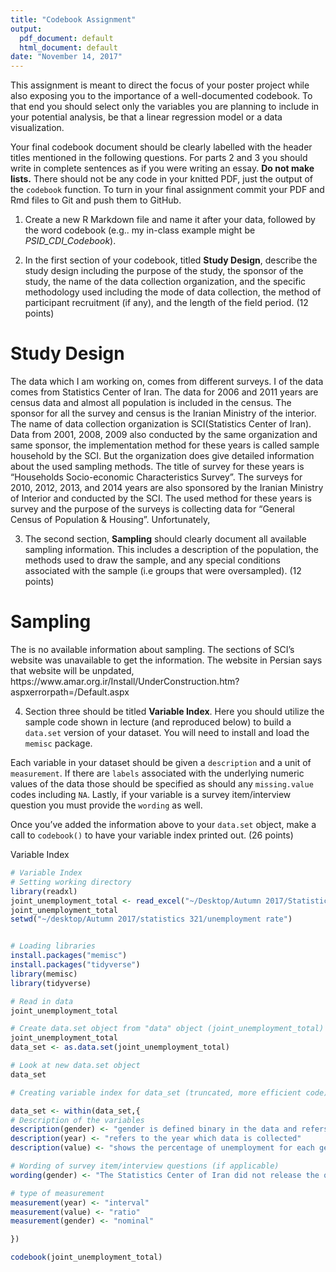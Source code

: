 ```yaml
---
title: "Codebook Assignment"
output:
  pdf_document: default
  html_document: default
date: "November 14, 2017"
---
```


This assignment is meant to direct the focus of your poster project while also exposing you to the importance of a well-documented codebook. To that end you should select only the variables you are planning to include in your potential analysis, be that a linear regression model or a data visualization. 

Your final codebook document should be clearly labelled with the header titles mentioned in the following questions. For parts 2 and 3 you should write in complete sentences as if you were writing an essay. **Do not make lists.**  There should not be any code in your knitted PDF, just the output of the `codebook` function. To turn in your final assignment commit your PDF and Rmd files to Git and push them to GitHub.  

1. Create a new R Markdown file and name it after your data, followed by the word codebook (e.g.. my in-class example might be *PSID_CDI_Codebook*).

2. In the first section of your codebook, titled **Study Design**, describe the study design including the purpose of the study, the sponsor of the study, the name of the data collection organization, and the specific methodology used including the mode of data collection, the method of participant recruitment (if any), and the length of the field period. (12 points)

# Study Design

The data which I am working on, comes from different surveys. I of the data comes from Statistics Center of Iran. The data for 2006 and 2011 years are census data and almost all population is included in the census. The sponsor for all the survey and census is the Iranian Ministry of the interior. The name of data collection organization is SCI(Statistics Center of Iran). 
Data from 2001, 2008, 2009 also conducted by the same organization and same sponsor, the implementation method for these years is called sample household by the SCI. But the organization does give detailed information about the used sampling methods. The title of survey for these years is "Households Socio-economic Characteristics Survey". The surveys for 2010, 2012, 2013, and 2014 years are also sponsored by the Iranian Ministry of Interior and conducted by the SCI.  The used method for these years is survey and the purpose of the surveys is collecting data for "General Census of Population & Housing". Unfortunately,    



3. The second section, **Sampling** should clearly document all available sampling information. This includes a description of the population, the methods used to draw the sample, and any special conditions associated with the sample (i.e groups that were oversampled). (12 points)


# Sampling
The is no available information about sampling. The sections of SCI's website was unavailable to get the information. The website in Persian says that website will be unpdated,  https://www.amar.org.ir/Install/UnderConstruction.htm?aspxerrorpath=/Default.aspx 




4. Section three should be titled **Variable Index**. Here you should utilize the sample code shown in lecture (and reproduced below) to build a `data.set` version of your dataset. You will need to install and load the `memisc` package. 

Each variable in your dataset should be given a `description` and a unit of `measurement`. If there are `labels` associated with the underlying numeric values of the data those should be specified as should any `missing.value` codes including `NA`. Lastly, if your variable is a survey item/interview question you must provide the `wording` as well. 

Once you've added the information above to your `data.set` object, make a call to `codebook()` to have your variable index printed out. (26 points)   

Variable Index


```r
# Variable Index
# Setting working directory 
library(readxl)
joint_unemployment_total <- read_excel("~/Desktop/Autumn 2017/Statistics 321/unemployment rate/joint_unemployment_total.xlsx")
joint_unemployment_total
setwd("~/desktop/Autumn 2017/statistics 321/unemployment rate")


# Loading libraries
install.packages("memisc")
install.packages("tidyverse")
library(memisc)
library(tidyverse)

# Read in data
joint_unemployment_total
```


```r
# Create data.set object from "data" object (joint_unemployment_total)
joint_unemployment_total
data_set <- as.data.set(joint_unemployment_total)

# Look at new data.set object
data_set

```






```r
# Creating variable index for data_set (truncated, more efficient code)

data_set <- within(data_set,{
# Description of the variables
description(gender) <- "gender is defined binary in the data and refers to men and women in the Iran"
description(year) <- "refers to the year which data is collected"
description(value) <- "shows the percentage of unemployment for each gender in the specified year"

# Wording of survey item/interview questions (if applicable)
wording(gender) <- "The Statistics Center of Iran did not release the questionnaire of surveys. However, in Iran mostly. I could not find the questionnaires to write working for other variables"

# type of measurement
measurement(year) <- "interval"
measurement(value) <- "ratio"
measurement(gender) <- "nominal"

})

```

\pagebreak

```r
codebook(joint_unemployment_total)
```




